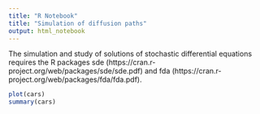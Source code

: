 ```yaml
---
title: "R Notebook"
title: "Simulation of diffusion paths"
output: html_notebook
---
```


The simulation and study of solutions of stochastic differential equations requires the R packages sde (https://cran.r-project.org/web/packages/sde/sde.pdf) and fda (https://cran.r-project.org/web/packages/fda/fda.pdf). 

```r
plot(cars)
summary(cars)
```


